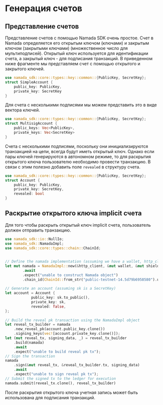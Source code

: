 # Генерация счетов

## Представление счетов

Представление счетов с помощью Namada SDK очень простое. Счет в Namada определяется его открытым ключом (ключами) и закрытым ключом (закрытыми ключами) (множественное число для мультиподписей). Открытый ключ используется для идентификации счета, а закрытый ключ - для подписания транзакций. В приведенном ниже фрагменте мы представляем счет с помощью открытого и закрытого ключей.

```rust
use namada_sdk::core::types::key::common::{PublicKey, SecretKey};
struct SimpleAccount {
    public_key: PublicKey,
    private_key: SecretKey
}
```

Для счета с несколькими подписями мы можем представить это в виде вектора ключей.

```rust
use namada_sdk::core::types::key::common::{PublicKey, SecretKey};
struct MultisigAccount {
    public_keys: Vec<PublicKey>,
    private_keys: Vec<SecretKey>
}
```

Счета с несколькими подписями, поскольку они инициализируются транзакцией на цепи, всегда будут иметь открытый ключ. Однако если пары ключей генерируются в автономном режиме, то для раскрытия открытого ключа пользователю необходимо провести транзакцию. В связи с этим полезно добавить поле `revealed` в структуру счета.

```rust
use namada_sdk::core::types::key::common::{PublicKey, SecretKey};
struct Account {
    public_key: PublicKey,
    private_key: SecretKey,
    revealed: bool
}
```

## Раскрытие открытого ключа implicit счета

Для того чтобы раскрыть открытый ключ implicit счета, пользователь должен отправить транзакцию.

```rust
use namada_sdk::io::NullIo;
use namada_sdk::NamadaImpl;
use namada_sdk::core::types::chain::ChainId;
 
 
// Define the namada implementation (assuming we have a wallet, http_client, and shielded_ctx)
let mut namada = NamadaImpl::new(&http_client, &mut wallet, &mut shielded_ctx, &NullIo)
        .await
        .expect("unable to construct Namada object")
        .chain_id(ChainId::from_str("public-testnet-14.5d79b6958580").unwrap());
 
// Generate an account (assuming sk is a SecretKey)
let account = Account {
            public_key: sk.to_public(),
            private_key: sk,
            revealed: false,
};
 
// Build the reveal pk transaction using the NamadaImpl object
let reveal_tx_builder = namada
    .new_reveal_pk(account.public_key.clone())
    .signing_keys(vec![account.private_key.clone()]);
let (mut reveal_tx, signing_data, _) = reveal_tx_builder
    .build(namada)
    .await
    .expect("unable to build reveal pk tx");
// Sign the transaction
namada
    .sign(&mut reveal_tx, &reveal_tx_builder.tx, signing_data)
    .await
    .expect("unable to sign reveal pk tx");
// Submit the signed tx to the ledger for execution
namada.submit(reveal_tx.clone(), reveal_tx_builder)
```

После раскрытия открытого ключа учетная запись может быть использована для подписания транзакций.
